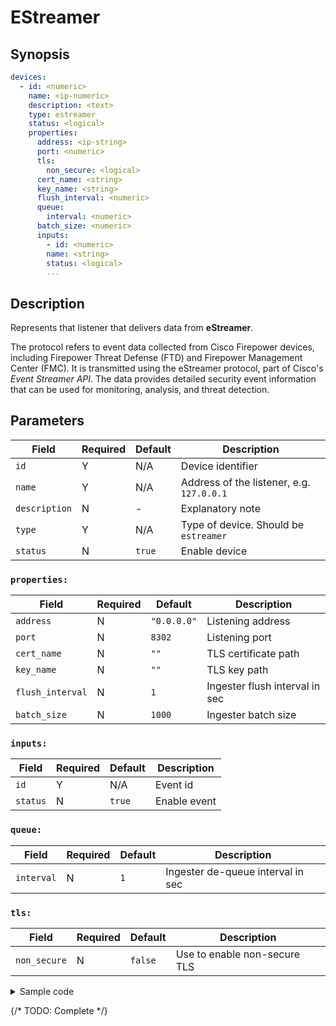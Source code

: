 # EStreamer

## Synopsis

```yaml {5}
devices:
  - id: <numeric>
    name: <ip-numeric>
    description: <text>
    type: estreamer
    status: <logical>
    properties:
      address: <ip-string>
      port: <numeric>
      tls:
        non_secure: <logical>
      cert_name: <string>
      key_name: <string>
      flush_interval: <numeric>
      queue:
        interval: <numeric>
      batch_size: <numeric>
      inputs:
        - id: <numeric>
        name: <string>
        status: <logical>
        ...
```

## Description

Represents that listener that delivers data from **eStreamer**.

The protocol refers to event data collected from Cisco Firepower devices, including Firepower Threat Defense (FTD) and Firepower Management Center (FMC). It is transmitted using the eStreamer protocol, part of Cisco's _Event Streamer API_. The data provides detailed security event information that can be used for monitoring, analysis, and threat detection.

## Parameters

|Field|Required|Default|Description|
|---|---|---|---|
|`id`|Y|N/A|Device identifier|
|`name`|Y|N/A|Address of the listener, e.g. `127.0.0.1`|
|`description`|N|-|Explanatory note|
|`type`|Y|N/A|Type of device. Should be `estreamer`|
|`status`|N|`true`|Enable device|

### `properties:`

|Field|Required|Default|Description|
|---|---|---|---|
|`address`|N|`"0.0.0.0"`|Listening address|
|`port`|N|`8302`|Listening port|
|`cert_name`|N|`""`|TLS certificate path|
|`key_name`|N|`""`|TLS key path|
|`flush_interval`|N|`1`|Ingester flush interval in sec|
|`batch_size`|N|`1000`|Ingester batch size|

### `inputs:`

|Field|Required|Default|Description|
|---|---|---|---|
|`id`|Y|N/A|Event id|
|`status`|N|`true`|Enable event|

### `queue:`

|Field|Required|Default|Description|
|---|---|---|---|
|`interval`|N|`1`|Ingester de-queue interval in sec|

### `tls:`

|Field|Required|Default|Description|
|---|---|---|---|
|`non_secure`|N|`false`|Use to enable non-secure TLS|

<details>
<summary>Sample code</summary>
```yaml
```
</details>

{/* TODO: Complete */}